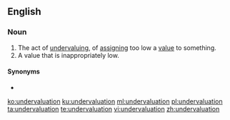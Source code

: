 ==English==

===Noun===
{{en-noun}}

#The act of [[undervaluing]], of [[assigning]] too low a [[value]] to something.
#A value that is inappropriately low.

====Synonyms====
* {{l|en|underweening}}

[[ko:undervaluation]]
[[ku:undervaluation]]
[[ml:undervaluation]]
[[pl:undervaluation]]
[[ta:undervaluation]]
[[te:undervaluation]]
[[vi:undervaluation]]
[[zh:undervaluation]]